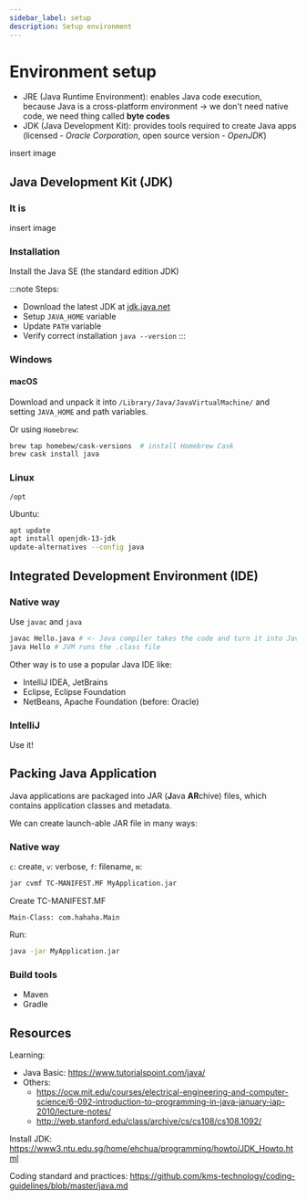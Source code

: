 ```yaml
---
sidebar_label: setup
description: Setup environment
---
```


# Environment setup

- JRE (Java Runtime Environment): enables Java code execution, because Java is a cross-platform environment
-> we don't need native code, we need thing called **byte codes**
- JDK (Java Development Kit): provides tools required to create Java apps (licensed - *Oracle Corporation*, open source version - *OpenJDK*)

insert image

## Java Development Kit (JDK)

### It is

insert image

### Installation

Install the Java SE (the standard edition JDK)

:::note Steps:
- Download the latest JDK at [jdk.java.net](https://jdk.java.net)
- Setup `JAVA_HOME` variable
- Update `PATH` variable
- Verify correct installation `java --version`
:::

### Windows

#### macOS

Download and unpack it into `/Library/Java/JavaVirtualMachine/` and setting `JAVA_HOME` and path variables.

Or using `Homebrew`:

```bash
brew tap homebew/cask-versions  # install Homebrew Cask
brew cask install java
```

### Linux

`/opt`

Ubuntu:
```bash
apt update
apt install openjdk-13-jdk
update-alternatives --config java
```

## Integrated Development Environment (IDE)

### Native way

Use `javac` and `java`

```bash
javac Hello.java # <- Java compiler takes the code and turn it into Java bytecode (create Hello.class)
java Hello # JVM runs the .class file
```

Other way is to use a popular Java IDE like:
- IntelliJ IDEA, JetBrains
- Eclipse, Eclipse Foundation
- NetBeans, Apache Foundation (before: Oracle)

### IntelliJ

Use it!

## Packing Java Application

Java applications are packaged into JAR (**J**ava **AR**chive) files, which contains application classes and metadata.

We can create launch-able JAR file in many ways:

### Native way

`c`: create, `v`: verbose, `f`: filename, `m`:

```bash
jar cvmf TC-MANIFEST.MF MyApplication.jar
```

Create TC-MANIFEST.MF
```
Main-Class: com.hahaha.Main
```

Run:

```bash
java -jar MyApplication.jar
```

### Build tools

- Maven
- Gradle


## Resources

Learning:
- Java Basic: https://www.tutorialspoint.com/java/
- Others:
  + https://ocw.mit.edu/courses/electrical-engineering-and-computer-science/6-092-introduction-to-programming-in-java-january-iap-2010/lecture-notes/
  + http://web.stanford.edu/class/archive/cs/cs108/cs108.1092/

Install JDK: https://www3.ntu.edu.sg/home/ehchua/programming/howto/JDK_Howto.html

Coding standard and practices: https://github.com/kms-technology/coding-guidelines/blob/master/java.md
